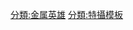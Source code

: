 {{Navbox
|name = 宇宙刑事系列
|style = background-color:#eee; auto;border:1px solid #ccc;
|titlestyle = background-color:#ddd;
|title = [[宇宙刑事|-{zh:宇宙刑事;zh-hans:宇宙刑事;zh-hk:宇宙刑事;zh-tw:宇宙刑事;}-系列]]
|groupstyle = background-color:#eee;
|liststyle = background-color:#eee;
|group1 = 系列作1
|list1 = [[宇宙刑事Gavan]]   
|group2 = 系列作2
|list2 = [[宇宙刑事Sharivan]] 
|group3 = 系列作3
|list3 = [[宇宙刑事Shaider]]
|group4 = 系列续作1
|list4 = [http://ja.wikipedia.org/wiki/宇宙刑事ギャバン_THE_MOVIE 宇宙刑事Gavan THE MOVIE]
|group5 = 系列续作2
|list5 = [http://ja.wikipedia.org/wiki/宇宙刑事_NEXT_GENERATION#.E3.80.8E.E5.AE.87.E5.AE.99.E5.88.91.E4.BA.8B.E3.82.B7.E3.83.A3.E3.83.AA.E3.83.90.E3.83.B3_NEXT_GENERATION.E3.80.8F 宇宙刑事Sharivan NEXT GENERATION]
|group6 = 系列续作3
|list6 = [http://ja.wikipedia.org/wiki/宇宙刑事_NEXT_GENERATION#.E3.80.8E.E5.AE.87.E5.AE.99.E5.88.91.E4.BA.8B.E3.82.B7.E3.83.A3.E3.82.A4.E3.83.80.E3.83.BC_NEXT_GENERATION.E3.80.8F 宇宙刑事Shaider NEXT GENERATION]
}}
<noinclude>
{{DEFAULTSORT:Uchū Keiji}}
[[分類:金属英雄‎]]
[[分類:特攝模板]]
</noinclude>